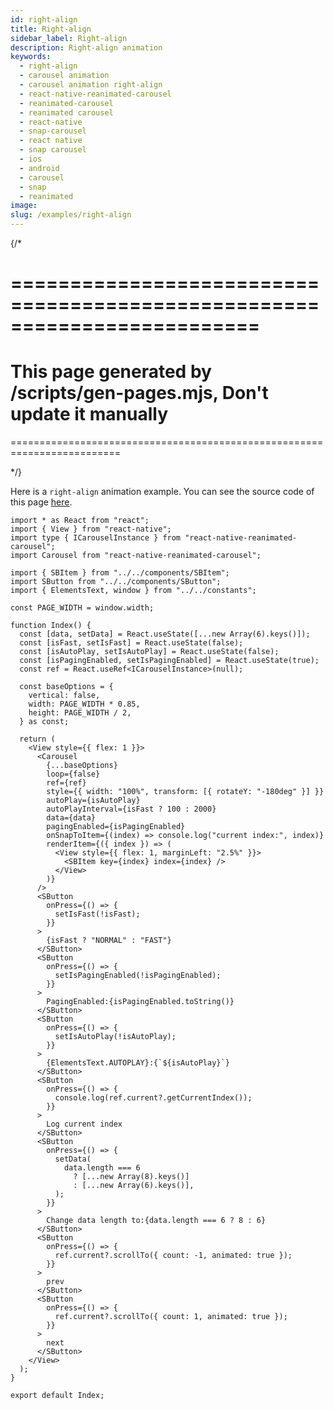 ```yaml
---
id: right-align
title: Right-align
sidebar_label: Right-align
description: Right-align animation
keywords:
  - right-align
  - carousel animation
  - carousel animation right-align
  - react-native-reanimated-carousel
  - reanimated-carousel
  - reanimated carousel
  - react-native
  - snap-carousel
  - react native
  - snap carousel
  - ios
  - android
  - carousel
  - snap
  - reanimated
image:
slug: /examples/right-align
---
```


{/\*

# =========================================================================

# This page generated by /scripts/gen-pages.mjs, Don't update it manually

=========================================================================

\*/}

Here is a `right-align` animation example. You can see the source code of this page [here](https://github.com/dohooo/react-native-reanimated-carousel/blob/main/apps/app/src/pages/right-align/index.tsx).


<Page page="right-align" />

```tsx copy
import * as React from "react";
import { View } from "react-native";
import type { ICarouselInstance } from "react-native-reanimated-carousel";
import Carousel from "react-native-reanimated-carousel";

import { SBItem } from "../../components/SBItem";
import SButton from "../../components/SButton";
import { ElementsText, window } from "../../constants";

const PAGE_WIDTH = window.width;

function Index() {
  const [data, setData] = React.useState([...new Array(6).keys()]);
  const [isFast, setIsFast] = React.useState(false);
  const [isAutoPlay, setIsAutoPlay] = React.useState(false);
  const [isPagingEnabled, setIsPagingEnabled] = React.useState(true);
  const ref = React.useRef<ICarouselInstance>(null);

  const baseOptions = {
    vertical: false,
    width: PAGE_WIDTH * 0.85,
    height: PAGE_WIDTH / 2,
  } as const;

  return (
    <View style={{ flex: 1 }}>
      <Carousel
        {...baseOptions}
        loop={false}
        ref={ref}
        style={{ width: "100%", transform: [{ rotateY: "-180deg" }] }}
        autoPlay={isAutoPlay}
        autoPlayInterval={isFast ? 100 : 2000}
        data={data}
        pagingEnabled={isPagingEnabled}
        onSnapToItem={(index) => console.log("current index:", index)}
        renderItem={({ index }) => (
          <View style={{ flex: 1, marginLeft: "2.5%" }}>
            <SBItem key={index} index={index} />
          </View>
        )}
      />
      <SButton
        onPress={() => {
          setIsFast(!isFast);
        }}
      >
        {isFast ? "NORMAL" : "FAST"}
      </SButton>
      <SButton
        onPress={() => {
          setIsPagingEnabled(!isPagingEnabled);
        }}
      >
        PagingEnabled:{isPagingEnabled.toString()}
      </SButton>
      <SButton
        onPress={() => {
          setIsAutoPlay(!isAutoPlay);
        }}
      >
        {ElementsText.AUTOPLAY}:{`${isAutoPlay}`}
      </SButton>
      <SButton
        onPress={() => {
          console.log(ref.current?.getCurrentIndex());
        }}
      >
        Log current index
      </SButton>
      <SButton
        onPress={() => {
          setData(
            data.length === 6
              ? [...new Array(8).keys()]
              : [...new Array(6).keys()],
          );
        }}
      >
        Change data length to:{data.length === 6 ? 8 : 6}
      </SButton>
      <SButton
        onPress={() => {
          ref.current?.scrollTo({ count: -1, animated: true });
        }}
      >
        prev
      </SButton>
      <SButton
        onPress={() => {
          ref.current?.scrollTo({ count: 1, animated: true });
        }}
      >
        next
      </SButton>
    </View>
  );
}

export default Index;
```
